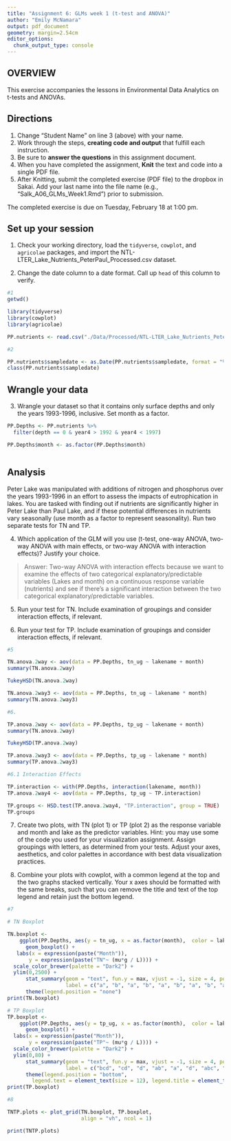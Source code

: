 ```yaml
---
title: "Assignment 6: GLMs week 1 (t-test and ANOVA)"
author: "Emily McNamara"
output: pdf_document
geometry: margin=2.54cm
editor_options: 
  chunk_output_type: console
---
```


## OVERVIEW

This exercise accompanies the lessons in Environmental Data Analytics on t-tests and ANOVAs. 

## Directions
1. Change "Student Name" on line 3 (above) with your name.
3. Work through the steps, **creating code and output** that fulfill each instruction.
4. Be sure to **answer the questions** in this assignment document.
6. When you have completed the assignment, **Knit** the text and code into a single PDF file.
8. After Knitting, submit the completed exercise (PDF file) to the dropbox in Sakai. Add your last name into the file name (e.g., "Salk_A06_GLMs_Week1.Rmd") prior to submission.

The completed exercise is due on Tuesday, February 18 at 1:00 pm.

## Set up your session

1. Check your working directory, load the `tidyverse`, `cowplot`, and `agricolae` packages, and import the NTL-LTER_Lake_Nutrients_PeterPaul_Processed.csv dataset. 

2. Change the date column to a date format. Call up `head` of this column to verify.


```r
#1
getwd()

library(tidyverse)
library(cowplot)
library(agricolae)

PP.nutrients <- read.csv("./Data/Processed/NTL-LTER_Lake_Nutrients_PeterPaul_Processed.csv")

#2

PP.nutrients$sampledate <- as.Date(PP.nutrients$sampledate, format = "%Y-%m-%d")
class(PP.nutrients$sampledate)

```


## Wrangle your data

3. Wrangle your dataset so that it contains only surface depths and only the years 1993-1996, inclusive. Set month as a factor.
```r

PP.Depths <- PP.nutrients %>%
  filter(depth == 0 & year4 > 1992 & year4 < 1997)

PP.Depths$month <- as.factor(PP.Depths$month)



```

## Analysis

Peter Lake was manipulated with additions of nitrogen and phosphorus over the years 1993-1996 in an effort to assess the impacts of eutrophication in lakes. You are tasked with finding out if nutrients are significantly higher in Peter Lake than Paul Lake, and if these potential differences in nutrients vary seasonally (use month as a factor to represent seasonality). Run two separate tests for TN and TP.

4. Which application of the GLM will you use (t-test, one-way ANOVA, two-way ANOVA with main effects, or two-way ANOVA with interaction effects)? Justify your choice.

> Answer: Two-way ANOVA with interaction effects because we want to examine the effects of two categorical explanatory/predictable variables (Lakes and month) on a continuous response variable (nutrients) and see if there's a significant interaction between the two categorical explanatory/predictable variables.

5. Run your test for TN. Include examination of groupings and consider interaction effects, if relevant.

6. Run your test for TP. Include examination of groupings and consider interaction effects, if relevant.

```r
#5

TN.anova.2way <- aov(data = PP.Depths, tn_ug ~ lakename + month)
summary(TN.anova.2way)

TukeyHSD(TN.anova.2way)

TN.anova.2way3 <- aov(data = PP.Depths, tn_ug ~ lakename * month)
summary(TN.anova.2way3)

#6. 

TP.anova.2way <- aov(data = PP.Depths, tp_ug ~ lakename + month)
summary(TN.anova.2way)

TukeyHSD(TP.anova.2way)

TP.anova.2way3 <- aov(data = PP.Depths, tp_ug ~ lakename * month)
summary(TP.anova.2way3)

#6.1 Interaction Effects

TP.interaction <- with(PP.Depths, interaction(lakename, month))
TP.anova.2way4 <- aov(data = PP.Depths, tp_ug ~ TP.interaction)

TP.groups <- HSD.test(TP.anova.2way4, "TP.interaction", group = TRUE)
TP.groups
```

7. Create two plots, with TN (plot 1) or TP (plot 2) as the response variable and month and lake as the predictor variables. Hint: you may use some of the code you used for your visualization assignment. Assign groupings with letters, as determined from your tests. Adjust your axes, aesthetics, and color palettes in accordance with best data visualization practices.

8. Combine your plots with cowplot, with a common legend at the top and the two graphs stacked vertically. Your x axes should be formatted with the same breaks, such that you can remove the title and text of the top legend and retain just the bottom legend. 

```r
#7

# TN Boxplot

TN.boxplot <- 
    ggplot(PP.Depths, aes(y = tn_ug, x = as.factor(month),  color = lakename)) +
      geom_boxplot() +
   labs(x = expression(paste("Month")),
       y = expression(paste("TN"~ (mu*g / L)))) +
  scale_color_brewer(palette = "Dark2") +
  ylim(0,2500) +
      stat_summary(geom = "text", fun.y = max, vjust = -1, size = 4, position = position_dodge(.7),
                   label = c("a", "b", "a", "b", "a", "b", "a", "b", "a", "b")) +
      theme(legend.position = "none")
print(TN.boxplot)

# TP Boxplot
TP.boxplot <- 
    ggplot(PP.Depths, aes(y = tp_ug, x = as.factor(month),  color = lakename)) +
      geom_boxplot() +
  labs(x = expression(paste("Month")),
       y = expression(paste("TP"~ (mu*g / L)))) +
  scale_color_brewer(palette = "Dark2") +
  ylim(0,80) +
      stat_summary(geom = "text", fun.y = max, vjust = -1, size = 4, position = position_dodge(.7),
                   label = c("bcd", "cd", "d", "ab", "a", "d", "abc", "d", "abcd", "cd")) +
      theme(legend.position = "bottom", 
        legend.text = element_text(size = 12), legend.title = element_text(size = 12))
print(TP.boxplot)

#8

TNTP.plots <- plot_grid(TN.boxplot, TP.boxplot, 
                        align = "vh", ncol = 1)

print(TNTP.plots)

```




